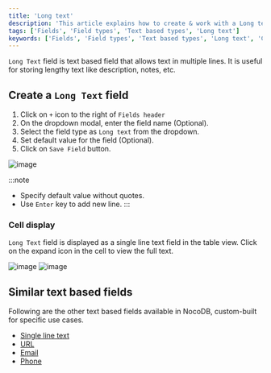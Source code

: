```yaml
---
title: 'Long text'
description: 'This article explains how to create & work with a Long text field.'
tags: ['Fields', 'Field types', 'Text based types', 'Long text']
keywords: ['Fields', 'Field types', 'Text based types', 'Long text', 'Create long text field']
---
```



`Long Text` field is text based field that allows text in multiple lines. It is useful for storing lengthy text like description, notes, etc.

## Create a `Long Text` field
1. Click on `+` icon to the right of `Fields header`
2. On the dropdown modal, enter the field name (Optional).
3. Select the field type as `Long text` from the dropdown.
4. Set default value for the field (Optional).
5. Click on `Save Field` button.

![image](/img/v2/fields/types/longtext.png)

:::note
- Specify default value without quotes.
- Use `Enter` key to add new line.
:::

### Cell display
`Long Text` field is displayed as a single line text field in the table view. Click on the expand icon in the cell to view the full text.

![image](/img/v2/fields/long-text-expand.png)
![image](/img/v2/fields/long-text-expand-2.png)


## Similar text based fields
Following are the other text based fields available in NocoDB, custom-built for specific use cases.
- [Single line text](/docs/product-docs/fields/field-types/text-based/single-line-text)
- [URL](/docs/product-docs/fields/field-types/text-based/url)
- [Email](/docs/product-docs/fields/field-types/text-based/email)
- [Phone](/docs/product-docs/fields/field-types/text-based/phonenumber)


